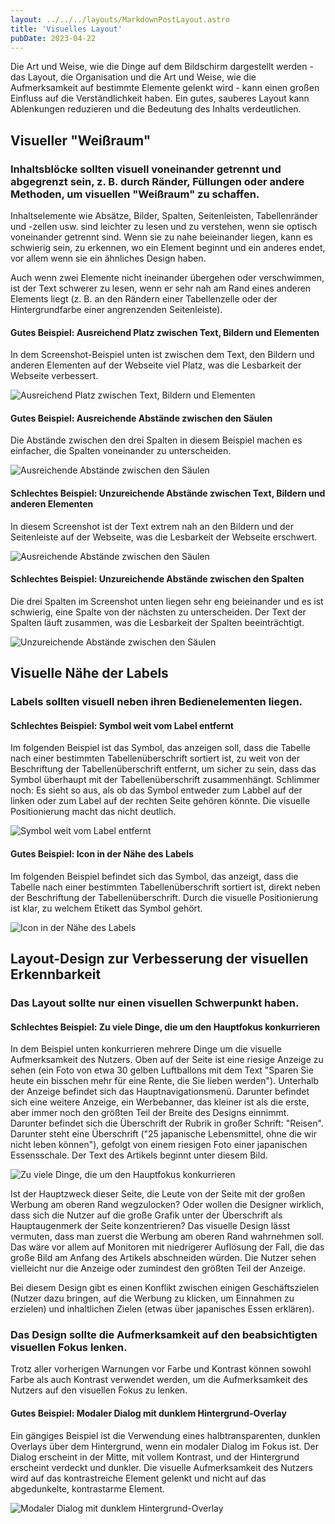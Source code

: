 ```yaml
---
layout: ../../../layouts/MarkdownPostLayout.astro
title: 'Visuelles Layout'
pubDate: 2023-04-22
---
```


Die Art und Weise, wie die Dinge auf dem Bildschirm dargestellt werden - das Layout, die Organisation und die Art und Weise, wie die
Aufmerksamkeit auf bestimmte Elemente gelenkt wird - kann einen großen Einfluss auf die Verständlichkeit haben. Ein gutes, sauberes
Layout kann Ablenkungen reduzieren und die Bedeutung des Inhalts verdeutlichen.

## Visueller "Weißraum"

### Inhaltsblöcke sollten visuell voneinander getrennt und abgegrenzt sein, z. B. durch Ränder, Füllungen oder andere Methoden, um visuellen "Weißraum" zu schaffen.

Inhaltselemente wie Absätze, Bilder, Spalten, Seitenleisten, Tabellenränder und -zellen usw. sind leichter zu lesen und zu verstehen,
wenn sie optisch voneinander getrennt sind. Wenn sie zu nahe beieinander liegen, kann es schwierig sein, zu erkennen, wo ein Element
beginnt und ein anderes endet, vor allem wenn sie ein ähnliches Design haben.

Auch wenn zwei Elemente nicht ineinander übergehen oder verschwimmen, ist der Text schwerer zu lesen, wenn er sehr nah am Rand eines
anderen Elements liegt (z. B. an den Rändern einer Tabellenzelle oder der Hintergrundfarbe einer angrenzenden Seitenleiste).

#### Gutes Beispiel: Ausreichend Platz zwischen Text, Bildern und Elementen

In dem Screenshot-Beispiel unten ist zwischen dem Text, den Bildern und anderen Elementen auf der Webseite viel Platz, was die
Lesbarkeit der Webseite verbessert.

![Ausreichend Platz zwischen Text, Bildern und Elementen](/images/visuelles-design/sufficientspaceelements.png)

#### Gutes Beispiel: Ausreichende Abstände zwischen den Säulen

Die Abstände zwischen den drei Spalten in diesem Beispiel machen es einfacher, die Spalten voneinander zu unterscheiden.

![Ausreichende Abstände zwischen den Säulen](/images/visuelles-design/sufficientcolumnspace.png)

#### Schlechtes Beispiel: Unzureichende Abstände zwischen Text, Bildern und anderen Elementen

In diesem Screenshot ist der Text extrem nah an den Bildern und der Seitenleiste auf der Webseite, was die Lesbarkeit der
Webseite erschwert.

![Ausreichende Abstände zwischen den Säulen](/images/visuelles-design/insufficientspaceelements.png)

#### Schlechtes Beispiel: Unzureichende Abstände zwischen den Spalten

Die drei Spalten im Screenshot unten liegen sehr eng beieinander und es ist schwierig, eine Spalte von der nächsten zu unterscheiden.
Der Text der Spalten läuft zusammen, was die Lesbarkeit der Spalten beeinträchtigt.

![Unzureichende Abstände zwischen den Säulen](/images/visuelles-design/insufficientcolumnspace.png)

## Visuelle Nähe der Labels

### Labels sollten visuell neben ihren Bedienelementen liegen.

#### Schlechtes Beispiel: Symbol weit vom Label entfernt

Im folgenden Beispiel ist das Symbol, das anzeigen soll, dass die Tabelle nach einer bestimmten Tabellenüberschrift sortiert ist, zu
weit von der Beschriftung der Tabellenüberschrift entfernt, um sicher zu sein, dass das Symbol überhaupt mit der Tabellenüberschrift
zusammenhängt. Schlimmer noch: Es sieht so aus, als ob das Symbol entweder zum Labbel auf der linken oder zum Label auf der rechten
Seite gehören könnte. Die visuelle Positionierung macht das nicht deutlich.

![Symbol weit vom Label entfernt](/images/visuelles-design/label-icon.png)

#### Gutes Beispiel: Icon in der Nähe des Labels

Im folgenden Beispiel befindet sich das Symbol, das anzeigt, dass die Tabelle nach einer bestimmten Tabellenüberschrift sortiert ist,
direkt neben der Beschriftung der Tabellenüberschrift. Durch die visuelle Positionierung ist klar, zu welchem Etikett das Symbol gehört.

![Icon in der Nähe des Labels](/images/visuelles-design/label-icon-good.png)

## Layout-Design zur Verbesserung der visuellen Erkennbarkeit

### Das Layout sollte nur einen visuellen Schwerpunkt haben.

#### Schlechtes Beispiel: Zu viele Dinge, die um den Hauptfokus konkurrieren

In dem Beispiel unten konkurrieren mehrere Dinge um die visuelle Aufmerksamkeit des Nutzers. Oben auf der Seite ist eine riesige
Anzeige zu sehen (ein Foto von etwa 30 gelben Luftballons mit dem Text "Sparen Sie heute ein bisschen mehr für eine Rente, die Sie
lieben werden"). Unterhalb der Anzeige befindet sich das Hauptnavigationsmenü. Darunter befindet sich eine weitere Anzeige, ein
Werbebanner, das kleiner ist als die erste, aber immer noch den größten Teil der Breite des Designs einnimmt. Darunter befindet sich
die Überschrift der Rubrik in großer Schrift: "Reisen". Darunter steht eine Überschrift ("25 japanische Lebensmittel, ohne die wir
nicht leben können"), gefolgt von einem riesigen Foto einer japanischen Essensschale. Der Text des Artikels beginnt unter diesem Bild.

![Zu viele Dinge, die um den Hauptfokus konkurrieren](/images/visuelles-design/visual-placement.png)

Ist der Hauptzweck dieser Seite, die Leute von der Seite mit der großen Werbung am oberen Rand wegzulocken? Oder wollen die Designer
wirklich, dass sich die Nutzer auf die große Grafik unter der Überschrift als Hauptaugenmerk der Seite konzentrieren? Das visuelle
Design lässt vermuten, dass man zuerst die Werbung am oberen Rand wahrnehmen soll. Das wäre vor allem auf Monitoren mit niedrigerer
Auflösung der Fall, die das große Bild am Anfang des Artikels abschneiden würden. Die Nutzer sehen vielleicht nur die Anzeige oder
zumindest den größten Teil der Anzeige.

Bei diesem Design gibt es einen Konflikt zwischen einigen Geschäftszielen (Nutzer dazu bringen, auf die Werbung zu klicken, um
Einnahmen zu erzielen) und inhaltlichen Zielen (etwas über japanisches Essen erklären).

### Das Design sollte die Aufmerksamkeit auf den beabsichtigten visuellen Fokus lenken.

Trotz aller vorherigen Warnungen vor Farbe und Kontrast können sowohl Farbe als auch Kontrast verwendet werden, um die Aufmerksamkeit
des Nutzers auf den visuellen Fokus zu lenken.

#### Gutes Beispiel: Modaler Dialog mit dunklem Hintergrund-Overlay

Ein gängiges Beispiel ist die Verwendung eines halbtransparenten, dunklen Overlays über dem Hintergrund, wenn ein modaler Dialog im
Fokus ist. Der Dialog erscheint in der Mitte, mit vollem Kontrast, und der Hintergrund erscheint verdeckt und dunkler. Die visuelle
Aufmerksamkeit des Nutzers wird auf das kontrastreiche Element gelenkt und nicht auf das abgedunkelte, kontrastarme Element.

![Modaler Dialog mit dunklem Hintergrund-Overlay](/images/visuelles-design/dialog-darkened.png)
